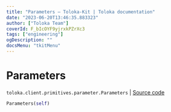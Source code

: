 ```yaml
---
title: "Parameters — Toloka-Kit | Toloka documentation"
date: "2023-06-20T13:46:35.883323"
author: ["Toloka Team"]
coverId: F_bIcOYF9yjrxkPZrXc3
tags: ["engineering"]
ogDescription: ""
docsMenu: "tkitMenu"
---
```


# Parameters

`toloka.client.primitives.parameter.Parameters` | [Source code](https://github.com/Toloka/toloka-kit/blob/v1.2.0/src/client/primitives/parameter.py#L10)

```python
Parameters(self)
```